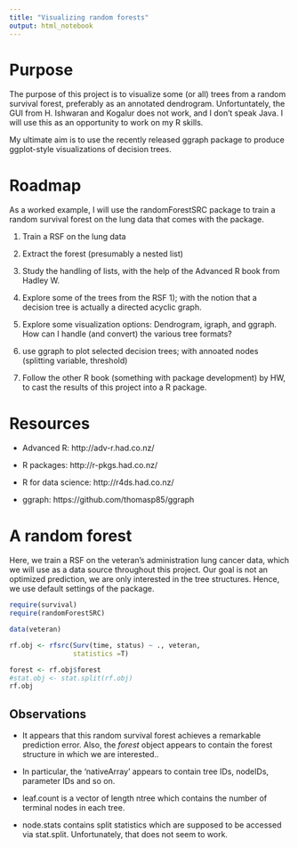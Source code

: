 ```yaml
---
title: "Visualizing random forests"
output: html_notebook
---
```


# Purpose

The purpose of this project is to visualize some (or all) trees from a random survival forest, preferably as an annotated dendrogram. Unfortuntately, the GUI from H. Ishwaran and Kogalur does not work, and I don't speak Java. I will use this as an opportunity to work on my R skills.

My ultimate aim is to use the recently released ggraph package to produce ggplot-style visualizations of decision trees.

# Roadmap

As a worked example, I will use the randomForestSRC package to train a random survival forest on the lung data that comes with the package. 

1. Train a RSF on the lung data
2. Extract the forest (presumably a nested list)

3. Study the handling of lists, with the help of the Advanced R book from Hadley W.
4. Explore some of the trees from the RSF 1); with the notion that a decision tree is actually a directed acyclic graph.

5. Explore some visualization options: Dendrogram, igraph, and ggraph. How can I handle (and convert) the various tree formats?
  
6. use ggraph to plot selected decision trees; with annoated nodes (splitting variable, threshold)

7. Follow the other R book (something with package development) by HW, to cast the results of this project into a R package.

# Resources

* Advanced R: http://adv-r.had.co.nz/

* R packages: http://r-pkgs.had.co.nz/

* R for data science: http://r4ds.had.co.nz/

* ggraph: https://github.com/thomasp85/ggraph


# A random forest

Here, we train a RSF on the veteran's administration lung cancer data, which we will use as a data source throughout this project. Our goal is not an optimized prediction, we are only interested in the tree structures. Hence, we use default settings of the package.

```r
require(survival)
require(randomForestSRC)

data(veteran)

rf.obj <- rfsrc(Surv(time, status) ~ ., veteran,
                statistics =T)

forest <- rf.obj$forest
#stat.obj <- stat.split(rf.obj)
rf.obj
```

## Observations

* It appears that this random survival forest achieves a remarkable prediction error. Also, the _forest_ object appears to contain the forest structure in which we are interested..

* In particular, the 'nativeArray' appears to contain tree IDs, nodeIDs, parameter IDs and so on.

* leaf.count is a vector of length ntree which contains the number of terminal nodes in each tree.

* node.stats contains split statistics which are supposed to be accessed via stat.split. Unfortunately, that does not seem to work. 